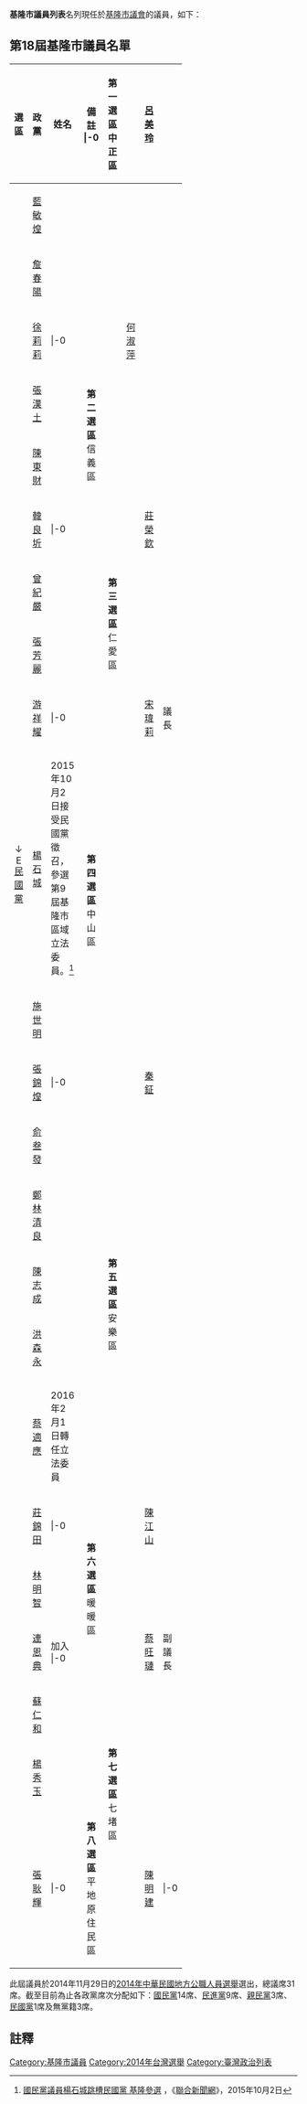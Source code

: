 '''基隆市議員列表'''名列現任於[[基隆市議會|基隆市議會]]的議員，如下：

==第18屆基隆市議員名單==
{{see also|2014年中華民國直轄市議員及縣市議員選舉選舉區投票結果列表}}

{| class="wikitable" width=60%
!width=15%|選區 !!width=20%|政黨 !!width=20%|姓名 !!width=25%|備註
|-0
| rowspan="4" align="center"|'''第一選區'''<br />中正區||align="center"|{{Kmt|16px}}||align="center"|[[呂美玲|呂美玲]]||
|-
| align="center"|{{Kmt|16px}}||align="center"|[[藍敏煌|藍敏煌]]||
|-
| align="center"|{{Dpp|16px}}||align="center"|[[詹春陽|詹春陽]]||
|-
| align="center"|{{Pfp|16px}}||align="center"|[[徐莉莉|徐莉莉]]||
|-0
| rowspan="4" align="center"|'''第二選區'''<br />信義區||align="center"|{{Kmt|16px}}||align="center"|[[何淑萍_(台灣)|何淑萍]]||
|-
| align="center"|{{Kmt|16px}}||align="center"|[[張漢土|張漢土]]||
|-
| align="center"|{{Dpp|16px}}||align="center"|[[陳東財|陳東財]]||
|-
| align="center"|{{Nonp|16px}}||align="center"|[[韓良圻|韓良圻]]||
|-0
| rowspan="4" align="center"|'''第三選區'''<br />仁愛區||align="center"|{{Kmt|16px}}||align="center"|[[莊榮欽|莊榮欽]]||
|-
| align="center"|{{Kmt|16px}}||align="center"|[[曾紀嚴|曾紀嚴]]||
|-
| align="center"|{{Kmt|16px}}||align="center"|[[張芳麗|張芳麗]]||
|-
| align="center"|{{Dpp|16px}}||align="center"|[[游祥耀|游祥耀]]||
|-0
| rowspan="4" align="center"|'''第四選區'''<br />中山區||align="center"|{{Kmt|16px}}||align="center"|[[宋瑋莉|宋瑋莉]]||議長
|-
| align="center"|{{Kmt|16px}}<br>↓<br>[[File:Emblem_of_the_Kuomintang_on_a_yellow_circle.png|16px]][[民國黨|民國黨]]||align="center"|[[楊石城|楊石城]]||2015年10月2日接受民國黨徵召，參選第9屆基隆市區域立法委員。<ref>[http://udn.com/news/story/7741/1224574-%E5%9C%8B%E6%B0%91%E9%BB%A8%E8%AD%B0%E5%93%A1%E6%A5%8A%E7%9F%B3%E5%9F%8E%E8%B7%B3%E6%A7%BD%E6%B0%91%E5%9C%8B%E9%BB%A8-%E5%9F%BA%E9%9A%86%E5%8F%83%E9%81%B8 國民黨議員楊石城跳槽民國黨 基隆參選] {{Wayback|url=http://udn.com/news/story/7741/1224574-%E5%9C%8B%E6%B0%91%E9%BB%A8%E8%AD%B0%E5%93%A1%E6%A5%8A%E7%9F%B3%E5%9F%8E%E8%B7%B3%E6%A7%BD%E6%B0%91%E5%9C%8B%E9%BB%A8-%E5%9F%BA%E9%9A%86%E5%8F%83%E9%81%B8 |date=20190621182029 }}，《[[聯合新聞網|聯合新聞網]]》，2015年10月2日</ref>
|-
| align="center"|{{Dpp|16px}}||align="center"|[[施世明|施世明]]||
|-
| align="center"|{{Dpp|16px}}||align="center"|[[張錦煌|張錦煌]]||
|-0
| rowspan="7" align="center"|'''第五選區'''<br />安樂區||align="center"|{{Kmt|16px}}||align="center"|[[秦鉦|秦鉦]]||
|-
| align="center"|{{Kmt|16px}}||align="center"|[[俞叁發|俞叁發]]||
|-
| align="center"|{{Kmt|16px}}||align="center"|[[鄭林清良|鄭林清良]]||
|-
| align="center"|{{Dpp|16px}}||align="center"|[[陳志成|陳志成]]||
|-
| align="center"|{{Dpp|16px}}||align="center"|[[洪森永|洪森永]]||
|-
| align="center"|{{Dpp|16px}}||align="center"|[[蔡適應|蔡適應]]||2016年2月1日轉任立法委員
|-
| align="center"|{{Pfp|16px}}||align="center"|[[莊錦田|莊錦田]]||
|-0
| rowspan="3" align="center"|'''第六選區'''<br />暖暖區||align="center"|{{Kmt|16px}}||align="center"|[[陳江山|陳江山]]||
|-
| align="center"|{{Dpp|16px}}||align="center"|[[林明智|林明智]]||
|-
| align="center"|{{Kmt|16px}}||align="center"|[[連恩典|連恩典]]||加入{{KMT}}
|-0
| rowspan="4" align="center"|'''第七選區'''<br />七堵區||align="center"|{{Kmt|16px}}||align="center"|[[蔡旺璉|蔡旺璉]]||副議長
|-
| align="center"|{{Dpp|16px}}||align="center"|[[蘇仁和|蘇仁和]]||
|-
| align="center"|{{Pfp|16px}}||align="center"|[[楊秀玉|楊秀玉]]||
|-
| align="center"|{{Nonp|16px}}||align="center"|[[張耿輝|張耿輝]]||
|-0
| rowspan="1" align="center"|'''第八選區'''<br />平地原住民區||align="center"|{{Nonp|16px}}||align="center"|[[陳明建|陳明建]]||
|-0
|}

此屆議員於2014年11月29日的[[2014年中華民國地方公職人員選舉|2014年中華民國地方公職人員選舉]]選出，總議席31席。截至目前為止各政黨席次分配如下：[[國民黨|國民黨]]14席、[[民進黨|民進黨]]9席、[[親民黨|親民黨]]3席、[[民國黨|民國黨]]1席及無黨籍3席。

==註釋==
<references />



[[Category:基隆市議員|Category:基隆市議員]]
[[Category:2014年台灣選舉|Category:2014年台灣選舉]]
[[Category:臺灣政治列表|Category:臺灣政治列表]]